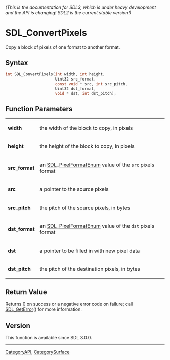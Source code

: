 ====== (This is the documentation for SDL3, which is under heavy development and the API is changing! SDL2 is the current stable version!) ======
= SDL_ConvertPixels =

Copy a block of pixels of one format to another format.

== Syntax ==

<syntaxhighlight lang='c'>
int SDL_ConvertPixels(int width, int height,
                      Uint32 src_format,
                      const void * src, int src_pitch,
                      Uint32 dst_format,
                      void * dst, int dst_pitch);
</syntaxhighlight>

== Function Parameters ==

{|
|'''width'''
|the width of the block to copy, in pixels
|-
|'''height'''
|the height of the block to copy, in pixels
|-
|'''src_format'''
|an [[SDL_PixelFormatEnum]] value of the <code>src</code> pixels format
|-
|'''src'''
|a pointer to the source pixels
|-
|'''src_pitch'''
|the pitch of the source pixels, in bytes
|-
|'''dst_format'''
|an [[SDL_PixelFormatEnum]] value of the <code>dst</code> pixels format
|-
|'''dst'''
|a pointer to be filled in with new pixel data
|-
|'''dst_pitch'''
|the pitch of the destination pixels, in bytes
|}

== Return Value ==

Returns 0 on success or a negative error code on failure; call
[[SDL_GetError]]() for more information.

== Version ==

This function is available since SDL 3.0.0.

----
[[CategoryAPI]], [[CategorySurface]]


